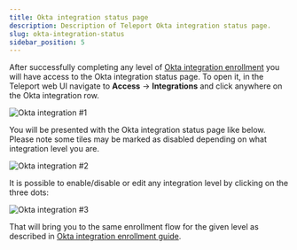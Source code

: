 ```yaml
---
title: Okta integration status page
description: Description of Teleport Okta integration status page.
slug: okta-integration-status
sidebar_position: 5
---
```


After successfully completing any level of [Okta integration enrollment](./integration-enrollment.mdx) you
will have access to the Okta integration status page. To open it, in the Teleport web UI navigate
to **Access** -> **Integrations** and click anywhere on the Okta integration row.

![Okta integration #1](../../../../img/enterprise/plugins/okta/okta-status-page-1.png)

You will be presented with the Okta integration status page like below. Please note some tiles may
be marked as disabled depending on what integration level you are.

![Okta integration #2](../../../../img/enterprise/plugins/okta/okta-status-page-2.png)

It is possible to enable/disable or edit any integration level by clicking on the three dots:

![Okta integration #3](../../../../img/enterprise/plugins/okta/okta-status-page-3.png)

That will bring you to the same enrollment flow for the given level as described in [Okta
integration enrollment guide](./integration-enrollment.mdx).
